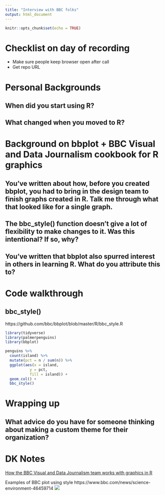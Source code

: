 ```yaml
---
title: "Interview with BBC folks"
output: html_document
---
```


```r
knitr::opts_chunk$set(echo = TRUE)
```

# Checklist on day of recording

- Make sure people keep browser open after call
- Get repo URL

# Personal Backgrounds

## When did you start using R?

## What changed when you moved to R? 

# Background on bbplot + BBC Visual and Data Journalism cookbook for R graphics

## You've written about how, before you created bbplot, you had to bring in the design team to finish graphs created in R. Talk me through what that looked like for a single graph. 

## The bbc_style() function doesn't give a lot of flexibility to make changes to it. Was this intentional? If so, why?

## You've written that bbplot also spurred interest in others in learning R. What do you attribute this to? 

# Code walkthrough

## bbc_style()

https://github.com/bbc/bbplot/blob/master/R/bbc_style.R

```r
library(tidyverse)
library(palmerpenguins)
library(bbplot)

penguins %>% 
  count(island) %>% 
  mutate(pct = n / sum(n)) %>% 
  ggplot(aes(x = island,
           y = pct,
           fill = island)) +
  geom_col() +
  bbc_style()
```

# Wrapping up

## What advice do you have for someone thinking about making a custom theme for their organization? 

# DK Notes

[How the BBC Visual and Data Journalism team works with graphics in R](https://medium.com/bbc-visual-and-data-journalism/how-the-bbc-visual-and-data-journalism-team-works-with-graphics-in-r-ed0b35693535)

Examples of BBC plot using style
https://www.bbc.com/news/science-environment-46459714
![](https://ichef.bbci.co.uk/news/976/cpsprodpb/82BA/production/_121266433_beef_by_region_ws_640x3-nc.png)

